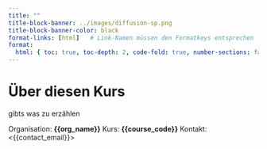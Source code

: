 ```yaml
---
title: ""
title-block-banner: ../images/diffusion-sp.png
title-block-banner-color: black 
format-links: [html]   # Link-Namen müssen den Formatkeys entsprechen
format:
  html: { toc: true, toc-depth: 2, code-fold: true, number-sections: false }
---
```



# Über diesen Kurs

gibts was zu erzählen

Organisation: **{{org_name}}**
Kurs: **{{course_code}}**
Kontakt: <{{contact_email}}>
